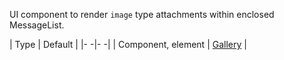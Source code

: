 UI component to render `image` type attachments within enclosed MessageList.

| Type | Default |
|- -|- -|
| Component, element | [Gallery](/reactnative/ui-components/gallery) |

